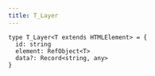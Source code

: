 ```yaml
---
title: T_Layer
---
```


```tsx
type T_Layer<T extends HTMLElement> = {
  id: string
  element: RefObject<T>
  data?: Record<string, any>
}
```
